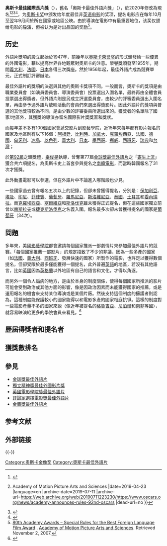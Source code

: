 {{Refimprove|time=2015-01-19T11:43:49+00:00}}

{{noteTA
|G1=Movie
|G2=Show
}}
{{TOCright}}

'''奥斯卡最佳國際長片獎'''（{{lang-en|'''Academy Award for Best International Feature Film'''}}），舊名「奧斯卡最佳外語片獎」（{{lang-en|Best Foreign Language Film}}），於2020年修改為現名<ref>{{cite web |url=https://www.forbes.com/sites/jeffewing/2019/04/24/academy-announces-rule-changes-for-92nd-oscars/#7b9d85ac3d5b |title=Academy Announces Rule Changes For 92nd Oscars |work=Forbes |accessdate=2019-07-12 |archive-date=2019-05-27 |archive-url=https://web.archive.org/web/20190527181952/https://www.forbes.com/sites/jeffewing/2019/04/24/academy-announces-rule-changes-for-92nd-oscars/#7b9d85ac3d5b |dead-url=no }}</ref><ref>{{cite news |title=ACADEMY ANNOUNCES RULES FOR 92ND OSCARS |url=https://www.oscars.org/news/academy-announces-rules-92nd-oscars |accessdate=2021-08-29 |work=Oscars.org {{!}} Academy of Motion Picture Arts and Sciences |date=2019-04-23 |language=en |archive-date=2019-07-11 |archive-url=https://web.archive.org/web/20190711223230/https://www.oscars.org/news/academy-announces-rules-92nd-oscars |dead-url=no }}</ref><ref>{{cite news |last1=options |first1=Show more sharing |last2=URLCopied! |first2=Copy Link |title=Film academy is setting new inclusion standards for Oscars eligibility |url=https://www.latimes.com/entertainment-arts/movies/story/2020-06-12/film-academy-announces-new-inclusion-initiatives-systemic-racism |accessdate=2021-08-29 |work=Los Angeles Times |date=2020-06-12 |archive-date=2021-07-12 |archive-url=https://web.archive.org/web/20210712145159/https://www.latimes.com/entertainment-arts/movies/story/2020-06-12/film-academy-announces-new-inclusion-initiatives-systemic-racism |dead-url=no }}</ref><ref>{{cite news |last1=Lawler |first1=Kelly |title=Academy to implement diversity standards for Oscars eligibility, set best picture at 10 nominees |url=https://www.usatoday.com/story/entertainment/movies/2020/06/12/oscars-academy-implementing-diversity-standards-eligibility/3174801001/ |accessdate=2021-08-29 |work=USA TODAY |archive-date=2021-08-29 |archive-url=https://web.archive.org/web/20210829090110/https://www.usatoday.com/story/entertainment/movies/2020/06/12/oscars-academy-implementing-diversity-standards-eligibility/3174801001/ |dead-url=no }}</ref>。为[[奥斯卡奖|奥斯卡奖]]中颁发给年度最佳非[[英语电影|英语电影]]的奖项，提名电影应在每年10月至翌年9月间於所在國家或地區公映。由於導演在電影中有最重要地位，该奖仅颁给电影的[[导演|导演]]，但被认为是对出品国的奖励<ref name="Rules">[http://www.oscars.org/80academyawards/rules/rule14.html 80th Academy Awards – Special Rules for the Best Foreign Language Film Award] {{Wayback|url=http://www.oscars.org/80academyawards/rules/rule14.html |date=20071013004220 }}. [[Academy_of_Motion_Picture_Arts_and_Sciences|Academy of Motion Picture Arts and Sciences]]. Retrieved November 2, 2007.</ref>。

== 历史 ==
外語片獎項的設立起始於1947年，前幾年以[[奥斯卡荣誉奖|奥斯卡荣誉奖]]的形式頒發給一些優異的外國電影，藉以提高世界各地觀眾對奧斯卡的注意。榮譽獎頒發至1955年，期間[[義大利|義大利]]、[[法國|法國]]、[[日本|日本]]各得三次獎座。然於1956年起，最佳外語片成為競賽單元，正式制訂評審辦法。

最佳外語片的獎項的決選與其他的奧斯卡獎項不同。一般而言，奧斯卡的獎項是由職業委員會（如演員委員會、導演委員會）投票選出入圍名單，最終再由全體會員投票選出得獎者。但外語片則是另成立評選委員會，由較少的評審委員選出入圍名單，再由參予過外語片放映活動的會員們來選出得獎影片。因此外語片的獎項與普選的其他獎項較為不同，是由少數的評審委員所選出來的。獲獎者的名單除了國家/地區外，其獲獎的導演亦留名國際影片獎獎盃和獎狀。

而每年差不多有100個國家會遞交影片到影藝學院，近15年來每年都有影片報名的國家及地區則有以下16個：[[阿根廷|阿根廷]]、[[比利時|比利時]]、[[加拿大|加拿大]]、[[克羅埃西亞|克羅埃西亞]]、[[法國|法國]]、[[德國|德國]]、[[匈牙利|匈牙利]]、[[冰島|冰島]]、[[以色列|以色列]]、[[義大利|義大利]]、[[日本電影|日本]]、[[墨西哥|墨西哥]]、[[挪威|挪威]]、[[西班牙|西班牙]]、[[瑞典|瑞典]]和[[台灣電影|台灣]]；

於[[第92屆奧斯卡金像獎|第92屆]]之頒獎禮，[[奉俊昊|奉俊昊]]執導，曾奪第77屆[[金球獎最佳外語片|金球獎最佳外語片]]之「[[寄生上流|寄生上流]]」獲合共六項提名，為奧斯卡史上首套參與提名之[[韓國電影|南韓電影]]，而當時韓國報名了31次才獲獎。

此外動畫電影可以參選，但在外語片中不論進入哪階段也少見。

一些國家過去曾有報名五次以上的記錄，但卻未曾獲得提名，分別是：[[保加利亞|保加利亞]]、[[埃及|埃及]]、[[印尼|印尼]]、[[菲律賓|菲律賓]]、[[葡萄牙|葡萄牙]]、[[羅馬尼亞|羅馬尼亞]]、[[斯洛維尼亞|斯洛維尼亞]]、[[泰國電影|泰國]]、[[土耳其|土耳其]]和[[委內瑞拉|委內瑞拉]]。而[[克羅埃西亞|克羅埃西亞]]、[[塞爾維亞|塞爾維亞]]和[[斯洛伐克|斯洛伐克]]雖未獲得正式提名，但在這些國家獨立前曾以[[南斯拉夫|南斯拉夫]]或[[捷克斯洛伐克|捷克斯洛伐克]]之名義入圍。報名最多次卻未曾獲得提名的國家是[[葡萄牙|葡萄牙]]（34次）。

== 問題 ==
多年來，美國[[美國電影藝術與科學學會|影藝學院]]都會邀請每個國家推派一部劇情片來參加最佳外語片的競賽。「每個國家推薦一部影片」的規定招致了不少的非議，因為一些多產的國家（如[[法國|法國]]、[[義大利|義大利]]、[[西班牙|西班牙]]、發展快速的國家）所製作的電影，也許足以獲得數個提名，但卻受限於最多僅能獲得一個提名，此外普遍[[英语|英語]]的地區，若沒有其他語言，比如[[英國|英國]]因為[[英格蘭|英格蘭]]以外地區有自己的語言和文化，才得以角逐。

而另外一個令人詬病的地方，是由於本身的制度關係，使得每個國家所推派的影片可能會受到政治或其他方面的影響，像是因政治因素而未能獲得國家的推薦，或是運用報名的機會來支持某位導演或是某個片廠。然後支持這個制度的擁護者則認為，這種制度能保護較小的國家能得以和電影多產的國家相庭抗爭。這樣的制度對一些電影產量不多的國家來說（像近年被提名的[[格魯吉亞|格魯吉亞]]、[[尼泊爾|尼泊爾]]和[[南非|南非]]等國），就容易映演給更多的學院會員來看見。<ref>{{cite web|url=http://www.itworld.com/offbeat/61750/would-server-any-other-name-be-functional|title=Would a server by any other name be as functional?|first=Josh|last=Fruhlinger|website=Itworld.com|accessdate=14 August 2018|archive-date=2012-04-11|archive-url=https://web.archive.org/web/20120411180054/http://www.itworld.com/offbeat/61750/would-server-any-other-name-be-functional|dead-url=no}}</ref>

== 歷屆得獎者和提名者 ==
{{Main list|奧斯卡最佳國際影片歷屆得獎者和提名者}}

== 獲獎數排名 ==

{{Main list|獲奧斯卡最佳國際影片獎提名的國家和地區列表}}

== 參見 ==
{{Portal box|电影|奥斯卡金像奖}}

* [[金球獎最佳外語片|金球獎最佳外語片]]
* [[獨立精神獎最佳外國影片獎|獨立精神獎最佳外國影片獎]]
* [[英國電影學院獎最佳外語片|英國電影學院獎最佳外語片]]
* [[評論家選擇電影獎最佳外語片|評論家選擇電影獎最佳外語片]]
* [[金鷹獎最佳外語片|金鷹獎最佳外語片]]

== 参考文献 ==
{{Reflist}}

== 外部链接 ==


{{-}}
{{奧斯卡最佳外語片獎國家列表|state=expanded}}
{{Academy Awards}}

[[Category:奥斯卡金像奖|Category:奥斯卡金像奖]]
[[Category:奧斯卡最佳外語片|Category:奧斯卡最佳外語片]]
